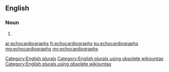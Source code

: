 ==English==

===Noun===
{{head|en}}

# {{plural of|echocardiograph}}

[[Category:English plurals]][[Category:English plurals using obsolete wikisyntax]][[Category:English plurals using obsolete wikisyntax]]

[[ar:echocardiographs]]
[[fr:echocardiographs]]
[[ku:echocardiographs]]
[[mg:echocardiographs]]
[[my:echocardiographs]]